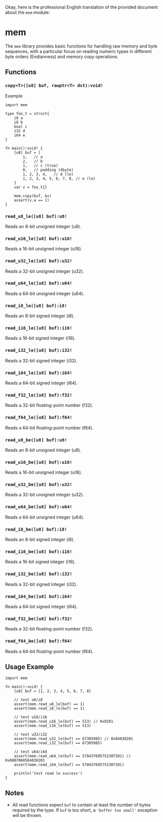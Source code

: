 Okay, here is the professional English translation of the provided document about the `mem` module:

# mem

The `mem` library provides basic functions for handling raw memory and byte sequences, with a particular focus on reading numeric types in different byte orders (Endianness) and memory copy operations.


## Functions

### `copy<T>([u8] buf, rawptr<T> dst):void!`

Example

```nature
import mem

type foo_t = struct{
    i8 a
    i8 b
    bool c
    i32 d
    i64 e
}

fn main():void! {
    [u8] buf = [
        1,   // a
        2,   // b
        1,   // c (true)
        0,   // padding (4byte)
        1, 2, 3, 4,   // d (le)
        1, 2, 3, 4, 5, 6, 7, 8, // e (le)
    ]
    var v = foo_t{}

    mem.copy(buf, &v)
    assert(v.a == 1)
}
```

### `read_u8_le([u8] buf):u8!`

Reads an 8-bit unsigned integer (u8).

### `read_u16_le([u8] buf):u16!`

Reads a 16-bit unsigned integer (u16).

### `read_u32_le([u8] buf):u32!`

Reads a 32-bit unsigned integer (u32).

### `read_u64_le([u8] buf):u64!`

Reads a 64-bit unsigned integer (u64).

### `read_i8_le([u8] buf):i8!`

Reads an 8-bit signed integer (i8).

### `read_i16_le([u8] buf):i16!`

Reads a 16-bit signed integer (i16).

### `read_i32_le([u8] buf):i32!`

Reads a 32-bit signed integer (i32).

### `read_i64_le([u8] buf):i64!`

Reads a 64-bit signed integer (i64).

### `read_f32_le([u8] buf):f32!`

Reads a 32-bit floating-point number (f32).

### `read_f64_le([u8] buf):f64!`

Reads a 64-bit floating-point number (f64).

### `read_u8_be([u8] buf):u8!`

Reads an 8-bit unsigned integer (u8).

### `read_u16_be([u8] buf):u16!`

Reads a 16-bit unsigned integer (u16).

### `read_u32_be([u8] buf):u32!`

Reads a 32-bit unsigned integer (u32).

### `read_u64_be([u8] buf):u64!`

Reads a 64-bit unsigned integer (u64).

### `read_i8_be([u8] buf):i8!`

Reads an 8-bit signed integer (i8).

### `read_i16_be([u8] buf):i16!`

Reads a 16-bit signed integer (i16).

### `read_i32_be([u8] buf):i32!`

Reads a 32-bit signed integer (i32).

### `read_i64_be([u8] buf):i64!`

Reads a 64-bit signed integer (i64).

### `read_f32_be([u8] buf):f32!`

Reads a 32-bit floating-point number (f32).

### `read_f64_be([u8] buf):f64!`

Reads a 64-bit floating-point number (f64).

## Usage Example

```nature
import mem

fn main():void! {
    [u8] buf = [1, 2, 3, 4, 5, 6, 7, 8]

    // test u8/i8
    assert(mem.read_u8_le(buf) == 1)
    assert(mem.read_i8_le(buf) == 1)

    // test u16/i16
    assert(mem.read_u16_le(buf) == 513) // 0x0201
    assert(mem.read_i16_le(buf) == 513)

    // test u32/i32
    assert(mem.read_u32_le(buf) == 67305985) // 0x04030201
    assert(mem.read_i32_le(buf) == 67305985)

    // test u64/i64
    assert(mem.read_u64_le(buf) == 578437695752307201) // 0x0807060504030201
    assert(mem.read_i64_le(buf) == 578437695752307201)

    println('test read le success')
}
```

## Notes

- All read functions expect `buf` to contain at least the number of bytes required by the type. If `buf` is too short, a `'buffer too small'` exception will be thrown.
